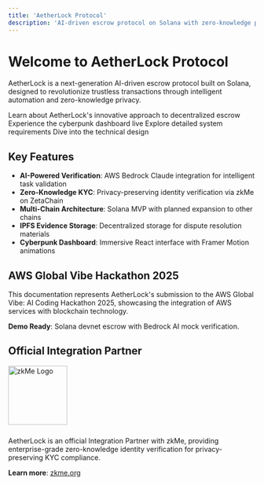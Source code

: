 ```yaml
---
title: 'AetherLock Protocol'
description: 'AI-driven escrow protocol on Solana with zero-knowledge privacy'
---
```


# Welcome to AetherLock Protocol

AetherLock is a next-generation AI-driven escrow protocol built on Solana, designed to revolutionize trustless transactions through intelligent automation and zero-knowledge privacy.

<CardGroup cols={2}>
  <Card
    title="Get Started"
    icon="rocket"
    href="/introduction"
  >
    Learn about AetherLock's innovative approach to decentralized escrow
  </Card>
  <Card
    title="View Demo"
    icon="play"
    href="https://aetherlock.vercel.app"
  >
    Experience the cyberpunk dashboard live
  </Card>
  <Card
    title="Requirements"
    icon="list-check"
    href="/requirements/escrow-creation-and-fund-management"
  >
    Explore detailed system requirements
  </Card>
  <Card
    title="Architecture"
    icon="diagram-project"
    href="/design/architecture"
  >
    Dive into the technical design
  </Card>
</CardGroup>

## Key Features

- **AI-Powered Verification**: AWS Bedrock Claude integration for intelligent task validation
- **Zero-Knowledge KYC**: Privacy-preserving identity verification via zkMe on ZetaChain
- **Multi-Chain Architecture**: Solana MVP with planned expansion to other chains
- **IPFS Evidence Storage**: Decentralized storage for dispute resolution materials
- **Cyberpunk Dashboard**: Immersive React interface with Framer Motion animations

## AWS Global Vibe Hackathon 2025

This documentation represents AetherLock's submission to the AWS Global Vibe: AI Coding Hackathon 2025, showcasing the integration of AWS services with blockchain technology.

**Demo Ready**: Solana devnet escrow with Bedrock AI mock verification.

## Official Integration Partner

<Card title="zkMe Integration Partner" icon="shield-check" color="#9333ea">
  <img src="/assets/zkme-logo.jpg" alt="zkMe Logo" width="120" style="margin-bottom: 10px" />
  
  AetherLock is an official Integration Partner with zkMe, providing enterprise-grade zero-knowledge identity verification for privacy-preserving KYC compliance.
  
  **Learn more**: [zkme.org](https://zkme.org)
</Card>